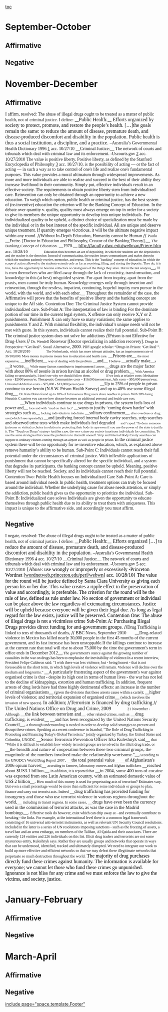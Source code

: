 [[toc]]
=September-October= 
==Affirmative== 
==Negative== 

=November-December= 
==Affirmative== 
<span style="background: white; font-family: Times New Roman; line-height: 115%;">I affirm, resolved: The abuse of illegal drugs ought to be treated as a matter of public health, not of criminal justice. </span>
<span style="background: white; font-family: Times New Roman; line-height: 115%;">I define:</span>
<span style="margin: 0in 0in 10pt;">__<span style="font-family: 'Times New Roman','serif'; font-size: 12pt; line-height: 115%;">Public Health:</span>__<span style="font-family: 'Times New Roman','serif'; font-size: 12pt; line-height: 115%;"> Efforts organized by society to protect, promote, and restore the people’s health. […]the goals remain the same: to reduce the amount of disease, premature death, and disease-produced discomfort and disability in the population. Public health is thus a social institution, a discipline, and a practice. </span></span>
<span style="background: white; font-family: Times New Roman; line-height: 115%;">–Australia’s Governmental Health Dictionary 1996 [http://www.aihw.gov.au/publications/aus/ah96/ah96-x04.html] acc. 10/27/10</span>
<span style="font-family: Times New Roman; line-height: 115%;">__Criminal Justice:__ The network of courts and tribunals which deal with criminal law and its enforcement. </span>
<span style="background: white; font-family: Times New Roman; line-height: 115%;">-Uscourts.gov [http://www.id.uscourts.gov/terms-cd.htm] acc. 10/27/2010</span>
<span style="background: white; font-family: Times New Roman; line-height: 115%;">The value is positive liberty. Positive liberty, as defined by the Stanford Encyclopedia of Philosophy [http://plato.stanford.edu/entries/liberty-positive-negative/] acc. 10/27/10, is the possibility of acting — or the fact of acting — in such a way as to take control of one's life and realize one's fundamental purposes. This value provides a moral ultimatum through widespread improvements. As more and more individuals are able to realize and succeed to the best of their ability they increase livelihood in their community. Simply put, effective individuals result in an effective society. </span>
<span style="font-family: Times New Roman; line-height: 115%;">The requirements to obtain positive liberty stem from individualized care. Reinvention can only be obtained through an opportunity to achieve a new education. To weigh which option, public health or criminal justice, has the best system of (re-inventive) education the criterion will be the Banking Concept of Education. In the debate over quantity v. quality, quality must always emerge on top in order for a society to give its members the unique opportunity to develop into unique individuals. For individualized quality to be upheld, a distinct choice of specialization must be made by the individual or in the best interest of the specific individual. All are unique and deserve unique treatment. If quantity emerges victorious, it will be the ultimate negative impact within any round.</span>
<span style="line-height: 115%;">//<span style="font-family: Times New Roman;">Without In-Depth Education, Humanity cannot be Human </span>//</span>
<span style="line-height: 115%;"><span style="font-family: Times New Roman;"><span style="font-size: 10pt; line-height: 115%;">Paulo </span>__Freire. [Doctor in Education and Philosophy, Creator of the Banking Theory].__ <span style="font-size: 10pt; line-height: 115%;">The Banking Concept of Education. </span>__1970.__ </span><span style="font-size: 10pt; line-height: 115%;">[[http://faculty.dwc.edu/wellman/Friere.htm]]<span style="font-family: Times New Roman;"> acc. 10/28/10</span></span></span>
<span style="font-family: Times New Roman; line-height: 115%; margin-left: 0.5in;"><span style="font-size: 8pt; line-height: 115%;">Education thus becomes an act of depositing, in which the students are the depositories and the teacher is the depositor. Instead of communicating, the teacher issues communiques and makes deposits which the students patiently receive, memorize, and repeat. This is the "banking" concept of education, in which the scope of action allowed to the students extends only as far as receiving, filing, and storing the deposits. They do, it is true, have the opportunity to become collectors or cataloguers of the things they store. But in the last analysis</span>__, it is men themselves who are filed away through the lack of creativity, transformation, and knowledge in this (at best) misguided system. For apart from inquiry, apart from the praxis, men cannot be truly human. Knowledge emerges only through invention and reinvention, through the restless, impatient, continuing, hopeful inquiry men pursue in the world, with the world, and with each other.__ </span>
<span style="background: white; font-family: Times New Roman; line-height: 115%;">Throughout the remainder of the case, the Affirmative will prove that the benefits of positive liberty and the banking concept are unique to the Aff side.</span>
<span style="background: white; font-family: Times New Roman; line-height: 115%;">Contention One: The Criminal Justice System cannot provide individualized care. </span>
<span style="background: white; font-family: Times New Roman; line-height: 115%;">Sub-Point A: The interpretation of law is binding</span>
<span style="background: white; font-family: Times New Roman; line-height: 115%;">For the dominate portion of our time in the current legal system, X offense can only receive X,Y or Z punishments. Punishment X can only have so many variations; the same applies to punishments Y and Z. With minimal flexibility, the individual’s unique needs will not be met with gusto. In this system, individuals cannot realize their full potential.</span>
<span style="background: white; font-family: Times New Roman; line-height: 115%;">Sub-Point B: The criminal justice system does not solve for addictions</span>
<span style="background: white; line-height: 115%;">//<span style="font-family: Times New Roman;">Prison is not Effective for Drug-Users </span>//</span>
<span style="background: white; font-family: Times New Roman; line-height: 115%;"><span style="font-size: 9pt; line-height: 115%;">Dr. Wendell</span> Rosevear [Doctor specializing in addiction recovery]. <span style="font-size: 9pt; line-height: 115%;">Drugs in Perspective: “Get Real”. Socail Alternative,</span> 2000<span style="font-size: 9pt; line-height: 115%;">. PDF-google scholar: “Drugs in Prison: ‘Get Real’”. Acc. 10/28/2010 </span></span>
<span style="background: white; font-family: Times New Roman; line-height: 115%; margin-left: 0.5in;"><span style="font-size: 8pt; line-height: 115%;">The Netherlands, which has more tolerant attitudes, has an imprisonment rate of 36/100,000. More money in prisons means less in education and health care.</span> __Prisons are__ <span style="font-size: 8pt; line-height: 115%;">the most expensive,</span> __inefficient__ <span style="font-size: 8pt; line-height: 115%;">way of dealing with the problem</span> __and__ <span style="font-size: 8pt; line-height: 115%;">I believe</span> __actually make__<span style="font-size: 8pt; line-height: 115%;">s</span> __it worse.__ <span style="font-size: 8pt; line-height: 115%;">While many factors contribute to imprisonment I assess </span>__drugs are the major factor with about 80% of people in prison having an alcohol or drug problem.__ <span style="font-size: 8pt; line-height: 115%;">With America falling so spectacularly, I don’t see why we should follow them. </span></span>
<span style="background: white; font-family: Times New Roman; font-size: 8pt; line-height: 115%; margin-left: 0.5in;">If we look at relative costs: Methadone costs - $2000/person/yr, Therapeutic Communities costs ~ $16,000/person/year, Jails costs ~ $50,000/person/year, Untreated Addiction costs ~ $75,000 - $13,000/person/year </span>
<span style="background: white; font-family: Times New Roman; line-height: 115%; margin-left: 0.5in;">__Up to 25% of people in prison continue to use heroin (N.S.W. Prison Health Survey) and up to 40% use some illegal drug__<span style="font-size: 8pt; line-height: 115%;">. Dr. Kate Dolan found up to 10% of Intravenous Drug users share needles in prison. With 38% being Hepatitis C carriers you can see how disease becomes an additional personal and health care cost. </span></span>
<span style="background: white; font-family: Times New Roman; line-height: 115%; margin-left: 0.5in;">__When individuals continue to use drugs in prisons, the system feels loss of power and__ <span style="font-size: 8pt; line-height: 115%;">face and with ‘mud on their fact’</span> __wants to justify ‘coming down harder’ with strategies such as__ <span style="font-size: 8pt; line-height: 115%;">locking individuals in indefinite</span> __solitary confinement__ <span style="font-size: 8pt; line-height: 115%;">after overdose or drug use (which I see repeatedly)</span> __and justifying forced internal body cavity searches, strip searches and observed urine tests which make individuals feel degraded__ <span style="font-size: 8pt; line-height: 115%;">and ‘raped.’ To deny someone (prisoner or visitor) a choice in relation to protecting their body is rape even if you use the power of the state to justify it. The “Tough on Drugs’ strategy justifies rape, the very crime our society imprisons individuals for committing. To use the same strategies that cause the problem is to discredit oneself. Strip and Internal Body Cavity searches can happen to ordinary citizens coming through an airport as well as people in prison. </span></span>
<span style="background: white; font-family: Times New Roman; line-height: 115%;">In the criminal justice system there will be no opportunity for re-inventive education, which, as explained above remove humanity’s ability to be human.</span>
<span style="background: white; font-family: Times New Roman; line-height: 115%;">Sub-Point C: Individuals cannot reach their full potential under the circumstances of criminal justice.</span>
<span style="background: white; font-family: Times New Roman; line-height: 115%;">With inflexible applications of punishment that cannot be specifically altered for the specific individual, and a system that degrades its participants, the banking concept cannot be upheld. Meaning, positive liberty will not be reached. Society, and its individuals cannot reach their full potential.</span>
<span style="background: white; font-family: Times New Roman; line-height: 115%;">Contention Two: Public Health focuses on Individualized Care</span>
<span style="background: white; font-family: Times New Roman; line-height: 115%;">Sub-Point A: Care is based around individual needs</span>
<span style="background: white; font-family: Times New Roman; line-height: 115%;">In public health, treatment options can truly be focused around the individual. Whether the underlying cause for abuse needs attention, or simply the addiction, public health gives us the opportunity to prioritize the individual.</span>
<span style="background: white; font-family: Times New Roman; line-height: 115%;">Sub-Point B: Individualized care solves </span>
<span style="background: white; font-family: Times New Roman; line-height: 115%;">Individuals are given the opportunity to educate themselves through public health due to its ability to treat them with uniqueness. This impact is unique to the affirmative side, and accordingly you must affirm.</span>


==Negative== 
<span style="background: white; line-height: 115%;"><span style="font-family: Times New Roman;">I negate, resolved: The abuse of illegal drugs ought to be treated as a matter of public health, not of criminal justice. </span></span>
<span style="background: white; line-height: 115%;"><span style="font-family: Times New Roman;">I define:</span></span>
<span style="margin: 0in 0in 10pt; mso-margin-bottom-alt: auto; mso-margin-top-alt: auto;">__<span style="font-family: 'Times New Roman','serif'; font-size: 12pt; line-height: 115%;">Public Health:</span>__<span style="font-family: 'Times New Roman','serif'; font-size: 12pt; line-height: 115%;"> Efforts organized […] to reduce the amount of disease, premature death, and disease-produced discomfort and disability in the population.  </span></span>
<span style="background: white; line-height: 115%;"><span style="font-family: Times New Roman;"> –Australia’s Governmental Health Dictionary 1996 [http://www.aihw.gov.au/publications/aus/ah96/ah96-x04.html] acc. 10/27/10</span></span>
<span style="line-height: 115%;"><span style="font-family: Times New Roman;">__Criminal Justice:__ The network of courts and tribunals which deal with criminal law and its enforcement. </span></span>
<span style="background: white; line-height: 115%;"><span style="font-family: Times New Roman;">-Uscourts.gov [http://www.id.uscourts.gov/terms-cd.htm] acc. 10/27/2010</span></span>
<span style="margin: 0in 0in 10pt;"><span style="font-family: 'Times New Roman','serif'; font-size: 12pt; line-height: 115%;">{Abuse: <span style="color: black;">use wrongly or improperly or excessively </span></span></span>
<span style="margin: 0in 0in 10pt;"><span style="color: black; font-family: 'Times New Roman','serif'; font-size: 12pt; line-height: 115%;">-Princeton Wordnet [</span><span style="color: green; font-family: 'Times New Roman','serif'; font-size: 12pt; line-height: 115%;">[[http://www.google.com/url?q=http://wordnetweb.princeton.edu/perl/webwn%3Fs%3Dabuse&sa=X&ei=GFbKTOjpMYy-sQOTj7T3Dg&ved=0CBgQpAMoAA&usg=AFQjCNF97omkPvuZeTUYrHEY69T6_2ulTw|wordnetweb.princeton.edu/perl/webwn]]</span><span style="color: black; font-family: 'Times New Roman','serif'; font-size: 12pt; line-height: 115%;">] acc. 10/28/10} </span></span>
<span style="margin: 0in 0in 10pt;"><span style="color: black; font-family: 'Times New Roman','serif'; font-size: 12pt; line-height: 115%;">The value for the round will be justice defined by Santa Clara University as giving each person his or her due. This value creates a ripple effect in the preservation of value and accordingly, is preferable.  </span></span>
<span style="margin: 0in 0in 10pt;"><span style="color: black; font-family: 'Times New Roman','serif'; font-size: 12pt; line-height: 115%;">The criterion for the round will be the rule of law, defined as rule under law. No section of government or individual can be place above the law regardless of extenuating circumstances. Justice will be upheld because everyone will be given their legal due. As long as legal regard for the law exists, justice will be preserved. </span></span>
<span style="margin: 0in 0in 10pt;"><span style="color: black; font-family: 'Times New Roman','serif'; font-size: 12pt; line-height: 115%;">Contention One: The abuse of illegal drugs is not a victimless crime </span></span>
<span style="margin: 0in 0in 10pt;"><span style="color: black; font-family: 'Times New Roman','serif'; font-size: 12pt; line-height: 115%;">Sub-Point A: Purchasing Illegal Drugs provides direct funding for anti-government groups.  </span></span>
<span style="margin: 0in 0in 10pt; mso-outline-level: 1;">//<span style="mso-bidi-font-style: normal;"><span style="font-family: 'Times New Roman','serif';">Drug Trafficking is linked to tens of thousands of deaths,  </span></span>//</span>
<span style="margin: 0in 0in 10pt; mso-outline-level: 1;"><span style="font-family: 'Times New Roman','serif';">BBC News, September 2010 </span></span>
<span style="margin-left: 0.25in;"><span style="font-family: Times New Roman;">__Drug-related violence in Mexico has killed nearly 30,000 people in the first 45 months of the current government, and its fast increase has been unstoppable.If the killings continue to increase at the current rate that total will rise to about 75,000 by the time the government's term in office ends in December 2012__.<span style="font-size: 9pt;">The government's stance against the growing number of casualties in the war on drugs has been to emphasise the inevitability of violence.In a recent interview, President Felipe Calderon said: "I wish there was less violence, but - being honest - that is not foreseeable in the short term, in which high levels of violence will remain. Violence will decline over the medium and long terms."</span> __A particularly frustrating aspect of the government's war against organised crime is that - despite its high cost in terms of human lives - the war has not led to the decline of kidnappings, extortion and human trafficking. In addition, frequent arrests of drug lords have had three highly detrimental effects: an increase in the number of criminal organisations__ <span style="font-size: 9pt;">(given the divisions that these arrests cause within a cartel);</span> __higher levels of violence; and territorial expansion of organised crime__ <span style="font-size: 9pt;">(which involves the invasion of new spaces). </span></span></span>
<span style="margin: 0in 0in 10pt; mso-outline-level: 1;"><span style="font-family: 'Times New Roman','serif'; font-size: 12pt; line-height: 115%;">In addition; </span></span>
<span style="margin: 0in 0in 10pt; mso-outline-level: 1;">//<span style="mso-bidi-font-style: normal;"><span style="font-family: 'Times New Roman','serif'; font-size: 12pt; line-height: 115%;">Terrorism is financed by drug trafficking </span></span>//</span>
<span style="margin: 0in 0in 10pt; mso-outline-level: 1;"><span style="font-family: 'Times New Roman','serif'; font-size: 12pt; line-height: 115%;">The United Nations Office on Drug and Crime, 2009 </span></span>
<span style="margin-left: 0.5in;"><span style="font-family: Times New Roman;"><span style="font-size: 9pt;">21 November - Although</span><span style="font-size: 11pt;"> __the link between terrorism and__ </span><span style="font-size: 9pt;">other related crimes, such as</span><span style="font-size: 11pt;"> __drug trafficking, is evident__ __and has been recognized by the United Nations Security Council__,</span><span style="font-size: 9pt;"> a thorough understanding is needed in order to develop solid strategies to prevent and disrupt these crimes. Speaking at a recent conference in Istanbul, "The Role of Drug Trafficking in Promoting and Financing Today's Global Terrorism," jointly organized by Turkey, the United States and Colombia, UNODC</span><span style="font-size: 11pt;"> __Senior Terrorism Prevention Officer Irka Kuleshnyk said__ </span><span style="font-size: 9pt;">that "While it is difficult to establish how widely terrorist groups are involved in the illicit drug trade, or</span><span style="font-size: 11pt;"> __the breadth and nature of cooperation between these two criminal groups, the magnitude of the numbers involved make the relationship worrisome."__</span><span style="font-size: 9pt;">According to the UNODC's World Drug Report 2007</span><span style="font-size: 11pt;">, __the total potential value__ __of Afghanistan's 2006 opium harvest__ </span><span style="font-size: 9pt;">accruiing to farmers, laboratory owners and Afghan traffickers</span><span style="font-size: 11pt;"> __reached about $US3.1 billion.__ </span><span style="font-size: 9pt;">In addition, it is reported that</span><span style="font-size: 11pt;"> __in 2004, some 400 tons of cocaine was exported from one Latin American country, with an estimated domestic value of US$ 2 billion__. </span><span style="font-size: 9pt;">How much of this money is used for perpetrating acts of terrorism? Estimates vary. But even a small percentage would be more than sufficient for some individuals or groups to plan, finance and carry out terrorist acts. Indeed</span><span style="font-size: 11pt;"> __drug trafficking has provided funding for insurgency and those who use terrorist violence in various regions throughout the world,__ </span><span style="font-size: 9pt;">including in transit regions. In some cases,</span><span style="font-size: 11pt;"> __drugs have even been the currency used in the commission of terrorist attacks, as was the case in the Madrid bombings__. </span><span style="font-size: 9pt;">Effective tools do however, exist which can chip away at - and eventually contribute to breaking - the links. For example, at the international level there is a common legal framework consisting of 16 universal anti-terrorist instruments, as well as relevant UN Security Council resolutions. Included in the latter is a series of UN resolutions imposing sanctions - such as the freezing of assets, a travel ban and an arms embargo, on members of the Taliban, Al-Qaida and their associates. There are currently 124 entities and 226 individuals on this list. Illicit drug traders and terrorists are not some mysterious entity, Kuleshnyk says. Rather they are usually groups and networks that operate in ways that can be understood, identified, tracked and ultimately disrupted. We need to integrate our work to build up more effective and efficient networks so that we may defeat these illegitimate networks that perpetuate so much destruction throughout the world.</span><span style="font-size: 11pt;"> </span></span></span>
<span style="margin: 0in 0in 10pt;"><span style="color: black; font-family: 'Times New Roman','serif'; font-size: 12pt; line-height: 115%;">The majority of drug purchases directly fund these crimes against humanity. The information is available for everyone; we cannot let those who fund these crimes go unpunished. Ignorance is not bliss for any crime and we must enforce the law to give the victims, and society, justice.  </span></span>
=January-February= 
==Affirmative== 
==Negative== 

=March-April= 
==Affirmative== 
==Negative== 

[[include page="space.template.Footer"]]